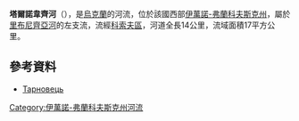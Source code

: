 '''塔爾諾韋齊河'''（{{lang-uk|Тарновець}}），是[[烏克蘭|烏克蘭]]的河流，位於該國西部[[伊萬諾-弗蘭科夫斯克州|伊萬諾-弗蘭科夫斯克州]]，屬於[[里布尼齊亞河|里布尼齊亞河]]的左支流，流經[[科索夫區|科索夫區]]，河道全長14公里，流域面積17平方公里。

==參考資料==
* [https://web.archive.org/web/20131005022808/http://do.gendocs.ru/docs/index-29520.html?page=29 Тарновець]

{{DEFAULTSORT:Тарновець}}
[[Category:伊萬諾-弗蘭科夫斯克州河流|Category:伊萬諾-弗蘭科夫斯克州河流]]


{{Ukraine-river-stub}}